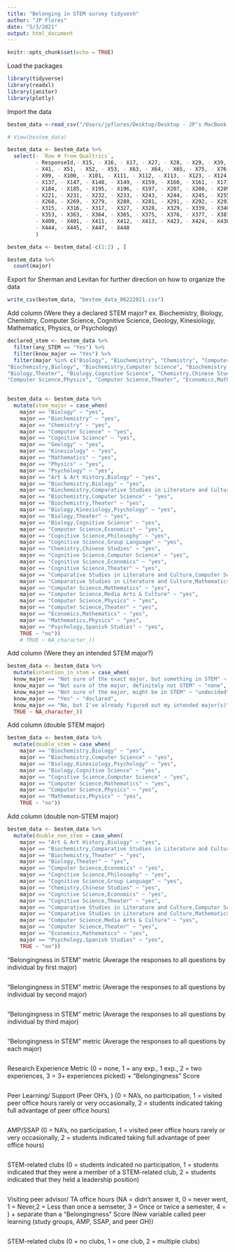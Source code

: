 ```yaml
---
title: "Belonging in STEM survey tidysesh"
author: "JP Flores"
date: "5/3/2021"
output: html_document
---
```


```r
knitr::opts_chunk$set(echo = TRUE)
```

Load the packages 
```r
library(tidyverse)
library(readxl)
library(janitor)
library(plotly)
```

Import the data
```r
bestem_data <-read_csv("/Users/jpflores/Desktop/Desktop - JP’s MacBook Pro/bestem/data through 5_30.xlsx - anonymizing the data.csv")

# View(bestem_data)

bestem_data <- bestem_data %>% 
  select(- `Row # from Qualtrics`,
         - ResponseId,- X15, - X16, - X17, - X27, - X28, - X29, - X39, - X40,
         - X41, - X51, - X52, - X53, - X63, - X64, - X65, - X75, - X76, - X77, - X87, - X88, - X89,
         - X99, - X100, - X101, - X111, - X112, - X113, - X123, - X124, - X125, - X135, - X136,
         - X137, - X147, - X148, - X149, - X159, - X160, - X161, - X171, - X172, - X173, - X183,
         - X184, - X185, - X195, - X196, - X197, - X207, - X208, - X209, - X219, - X220,
         - X221, - X231, - X232, - X233, - X243, - X244, - X245, - X255, - X256, - X257,- X267,
         - X268, - X269, - X279, - X280, - X281, - X291, - X292, - X293, - X303, -X304, - X305,
         - X315, - X316, - X317, - X327, - X328, - X329, - X339, - X340, - X341, - X351, - X352,
         - X353, - X363, - X364, - X365, - X375, - X376, - X377, - X387, - X388, - X389, - X399,
         - X400, - X401, - X411, - X412, - X413, - X423, - X424, - X438, - X440, - X441, - X442, - X443, 
         - X444, - X445, - X447, - X448
         )

bestem_data <- bestem_data[-c(1:2) , ]

bestem_data %>%
  count(major)

```

Export for Sherman and Levitan for further direction on how to organize the data 
```r
write_csv(bestem_data, "bestem_data_06222021.csv")
```


Add column (Were they a declared STEM major? ex. Biochemistry, Biology, Chemistry, Computer Science, Cognitive Science, Geology, Kinesiology, Mathematics, Physics, or Psychology)
```r
declared_stem <- bestem_data %>% 
  filter(any_STEM == "Yes") %>% 
  filter(know_major == "Yes") %>% 
  filter(major %in% c("Biology", "Biochemistry", "Chemistry", "Computer Science", "Cognitive   Science","Geology","Kinesiology", "Mathematics", "Physics", "Psychology", "Computer Science,Economics", "Cognitive Science,Philosophy", "Cognitive Science,Group Language", "Biology,Kinesiology,Psychology", "Computer Science,Economics", "Art & Art History,Biology",
"Biochemistry,Biology", "Biochemistry,Computer Science", "Biochemistry,Theater",
"Biology,Theater", "Biology,Cognitive Science", "Chemistry,Chinese Studies", "Cognitive Science,Computer Science", "Cognitive Science,Economics", "Cognitive Science,Theater", "Comparative Studies in Literature and Culture,Computer Science", "Comparative Studies in Literature and Culture,Mathematics", "Computer Science,Mathematics", "Computer Science,Media Arts & Culture",
"Computer Science,Physics", "Computer Science,Theater", "Economics,Mathematics", "Mathematics,Physics", "Psychology,Spanish Studies"))

         
bestem_data <- bestem_data %>%
  mutate(stem_major = case_when(
    major == "Biology" ~ "yes", 
    major == "Biochemistry" ~ "yes",
    major == "Chemistry" ~ "yes",
    major == "Computer Science" ~ "yes",
    major == "Cognitive Science" ~ "yes",
    major == "Geology" ~ "yes",
    major == "Kinesiology" ~ "yes",
    major == "Mathematics" ~ "yes",
    major == "Physics" ~ "yes",
    major == "Psychology" ~ "yes",
    major == "Art & Art History,Biology" ~ "yes",
    major == "Biochemistry,Biology" ~ "yes",
    major == "Biochemistry,Comparative Studies in Literature and Culture" ~ "yes",
    major == "Biochemistry,Computer Science" ~ "yes",
    major == "Biochemistry,Theater" ~ "yes",
    major == "Biology,Kinesiology,Psychology" ~ "yes",
    major == "Biology,Theater" ~ "yes",
    major == "Biology,Cognitive Science" ~ "yes",
    major == "Computer Science,Economics" ~ "yes",
    major == "Cognitive Science,Philosophy" ~ "yes",
    major == "Cognitive Science,Group Language" ~ "yes",
    major == "Chemistry,Chinese Studies" ~ "yes",
    major == "Cognitive Science,Computer Science" ~ "yes",
    major == "Cognitive Science,Economics" ~ "yes",
    major == "Cognitive Science,Theater" ~ "yes",
    major == "Comparative Studies in Literature and Culture,Computer Science" ~ "yes",
    major == "Comparative Studies in Literature and Culture,Mathematics" ~ "yes",
    major == "Computer Science,Mathematics" ~ "yes",
    major == "Computer Science,Media Arts & Culture" ~ "yes",
    major == "Computer Science,Physics" ~ "yes",
    major == "Computer Science,Theater" ~ "yes",
    major == "Economics,Mathematics" ~ "yes",
    major == "Mathematics,Physics" ~ "yes",
    major == "Psychology,Spanish Studies" ~ "yes",
    TRUE ~ "no"))
    # TRUE ~ NA_character_))
```

Add column (Were they an intended STEM major?)
```r
bestem_data <- bestem_data %>%
  mutate(intention_in_stem = case_when(
  know_major == "Not sure of the exact major, but something in STEM" ~ "yes",
  know_major == "Not sure of the major, definitely not STEM" ~ "none",
  know_major == "Not sure of the major, might be in STEM" ~ "undecided",
  know_major == "Yes" ~ "declared",
  know_major == "No, but I've already figured out my intended major(s)" ~ "figured it out",
  TRUE ~ NA_character_))
```

<!-- Add column (Undecided majors) -->
<!-- ```{r} -->

<!-- ``` -->

<!-- Add column (Non-STEM majors) -->
<!-- ```{r} -->
<!-- ``` -->

Add column (double STEM major)
```r
bestem_data <- bestem_data %>% 
  mutate(double_stem = case_when(
    major == "Biochemistry,Biology" ~ "yes",
    major == "Biochemistry,Computer Science" ~ "yes",
    major == "Biology,Kinesiology,Psychology" ~ "yes",
    major == "Biology,Cognitive Science" ~ "yes",
    major == "Cognitive Science,Computer Science" ~ "yes",
    major == "Computer Science,Mathematics" ~ "yes",
    major == "Computer Science,Physics" ~ "yes",
    major == "Mathematics,Physics" ~ "yes",
    TRUE ~ "no"))
```

Add column (double non-STEM major)
```r
bestem_data <- bestem_data %>% 
  mutate(double_non_stem = case_when(
    major == "Art & Art History,Biology" ~ "yes",
    major == "Biochemistry,Comparative Studies in Literature and Culture" ~ "yes",
    major == "Biochemistry,Theater" ~ "yes",
    major == "Biology,Theater" ~ "yes",
    major == "Computer Science,Economics" ~ "yes",
    major == "Cognitive Science,Philosophy" ~ "yes",
    major == "Cognitive Science,Group Language" ~ "yes",
    major == "Chemistry,Chinese Studies" ~ "yes",
    major == "Cognitive Science,Economics" ~ "yes",
    major == "Cognitive Science,Theater" ~ "yes",
    major == "Comparative Studies in Literature and Culture,Computer Science" ~ "yes",
    major == "Comparative Studies in Literature and Culture,Mathematics" ~ "yes",
    major == "Computer Science,Media Arts & Culture" ~ "yes",
    major == "Computer Science,Theater" ~ "yes",
    major == "Economics,Mathematics" ~ "yes",
    major == "Psychology,Spanish Studies" ~ "yes",
    TRUE ~ "no"))
```

<!-- Add column (double major: STEM and non-STEM) -->
<!-- ```{r} -->

<!-- ``` -->

<!-- Maybe add column (STEM-affiliated or nah?) -->
<!-- ```{r} -->

<!-- ``` -->

"Belongingness in STEM" metric (Average the responses to all questions by individual by first major)
```r

```

"Belongingness in STEM" metric (Average the responses to all questions by individual by second major)
```r

```

"Belongingness in STEM" metric (Average the responses to all questions by individual by third major)
```r

```

"Belongingness in STEM" metric (Average the responses to all questions by each major)
```r

```

Research Experience Metric (0 = none, 1 = any exp., 1 exp., 2 = two experiences, 3 = 3+ experiences picked) + "Belongingness" Score
```r

```


Peer Learning/ Support (Peer OH's, ) (0 = NA's, no participation, 1 = visited peer office hours rarely or very occasionally, 2 = students indicated taking full advantage of peer office hours)
```r

```

AMP/SSAP (0 = NA's, no participation, 1 = visited peer office hours rarely or very occasionally, 2 = students indicated taking full advantage of peer office hours)
```r

```

STEM-related clubs (0 = students indicated no participation, 1 = students indicated that they were a member of a STEM-related club, 2 = students indicated that they held a leadership position)
```r

```

Visiting peer advisor/ TA office hours (NA = didn't answer it, 0 = never went, 1 = Never,2 = Less than once a semseter, 3 = Once or twice a semester, 4 = ) + separate than a "Belongingness" Score (New variable called peer learning (study groups, AMP, SSAP, and peer OH))
```r

```

STEM-related clubs (0 = no clubs, 1 = one club, 2 = multiple clubs)
```r

```


